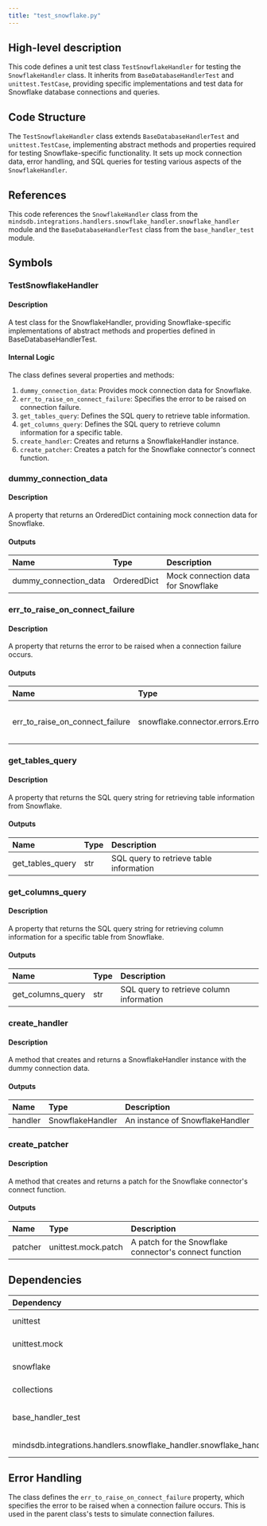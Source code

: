 ```yaml
---
title: "test_snowflake.py"
---
```


## High-level description
This code defines a unit test class `TestSnowflakeHandler` for testing the `SnowflakeHandler` class. It inherits from `BaseDatabaseHandlerTest` and `unittest.TestCase`, providing specific implementations and test data for Snowflake database connections and queries.

## Code Structure
The `TestSnowflakeHandler` class extends `BaseDatabaseHandlerTest` and `unittest.TestCase`, implementing abstract methods and properties required for testing Snowflake-specific functionality. It sets up mock connection data, error handling, and SQL queries for testing various aspects of the `SnowflakeHandler`.

## References
This code references the `SnowflakeHandler` class from the `mindsdb.integrations.handlers.snowflake_handler.snowflake_handler` module and the `BaseDatabaseHandlerTest` class from the `base_handler_test` module.

## Symbols

### TestSnowflakeHandler
#### Description
A test class for the SnowflakeHandler, providing Snowflake-specific implementations of abstract methods and properties defined in BaseDatabaseHandlerTest.

#### Internal Logic
The class defines several properties and methods:
1. `dummy_connection_data`: Provides mock connection data for Snowflake.
2. `err_to_raise_on_connect_failure`: Specifies the error to be raised on connection failure.
3. `get_tables_query`: Defines the SQL query to retrieve table information.
4. `get_columns_query`: Defines the SQL query to retrieve column information for a specific table.
5. `create_handler`: Creates and returns a SnowflakeHandler instance.
6. `create_patcher`: Creates a patch for the Snowflake connector's connect function.

### dummy_connection_data
#### Description
A property that returns an OrderedDict containing mock connection data for Snowflake.

#### Outputs
| Name | Type | Description |
|:-----|:-----|:------------|
| dummy_connection_data | OrderedDict | Mock connection data for Snowflake |

### err_to_raise_on_connect_failure
#### Description
A property that returns the error to be raised when a connection failure occurs.

#### Outputs
| Name | Type | Description |
|:-----|:-----|:------------|
| err_to_raise_on_connect_failure | snowflake.connector.errors.Error | Error to be raised on connection failure |

### get_tables_query
#### Description
A property that returns the SQL query string for retrieving table information from Snowflake.

#### Outputs
| Name | Type | Description |
|:-----|:-----|:------------|
| get_tables_query | str | SQL query to retrieve table information |

### get_columns_query
#### Description
A property that returns the SQL query string for retrieving column information for a specific table from Snowflake.

#### Outputs
| Name | Type | Description |
|:-----|:-----|:------------|
| get_columns_query | str | SQL query to retrieve column information |

### create_handler
#### Description
A method that creates and returns a SnowflakeHandler instance with the dummy connection data.

#### Outputs
| Name | Type | Description |
|:-----|:-----|:------------|
| handler | SnowflakeHandler | An instance of SnowflakeHandler |

### create_patcher
#### Description
A method that creates and returns a patch for the Snowflake connector's connect function.

#### Outputs
| Name | Type | Description |
|:-----|:-----|:------------|
| patcher | unittest.mock.patch | A patch for the Snowflake connector's connect function |

## Dependencies
| Dependency | Purpose |
|:-----------|:--------|
| unittest | Provides the TestCase class and testing utilities |
| unittest.mock | Provides mocking capabilities for tests |
| snowflake | Snowflake connector library |
| collections | Provides the OrderedDict class |
| base_handler_test | Provides the BaseDatabaseHandlerTest class |
| mindsdb.integrations.handlers.snowflake_handler.snowflake_handler | Provides the SnowflakeHandler class |

## Error Handling
The class defines the `err_to_raise_on_connect_failure` property, which specifies the error to be raised when a connection failure occurs. This is used in the parent class's tests to simulate connection failures.
